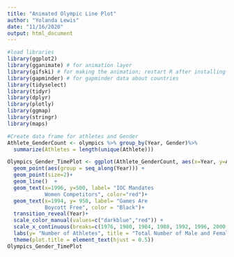 ---
title: "Animated Olympic Line Plot"
author: "Yolanda Lewis"
date: "11/16/2020"
output: html_document
---

```{r setup, include=FALSE}
#load libraries
library(ggplot2)
library(gganimate) # for animation layer
library(gifski) # for making the animation; restart R after installing
library(gapminder) # for gapminder data about countries
library(tidyselect)
library(tidyr)
library(dplyr)
library(plotly)
library(ggmap)
library(stringr)
library(maps)

#Create data frame for athletes and Gender
Athlete_GenderCount <- olympics %>% group_by(Year, Gender)%>%
  summarize(Athletes = length(unique(Athlete)))
```





```{r}
Olympics_Gender_TimePlot <- ggplot(Athlete_GenderCount, aes(x=Year, y=Athletes, color=Gender)) +
  geom_point(aes(group = seq_along(Year))) +
  geom_point(size=2)+
  geom_line()  +
  geom_text(x=1996, y=500, label= "IOC Mandates 
            Women Competitors", color="red")+
  geom_text(x=1994, y= 950, label= "Games Are 
            Boycott Free", color = "Black")+
  transition_reveal(Year)+
  scale_color_manual(values=c("darkblue","red")) +
  scale_x_continuous(breaks=c(1976, 1980, 1984, 1988, 1992, 1996, 2000, 2004, 2008))+
  labs(y= "Number of Athletes", title = "Total Number of Male and Female Olympians Over Time (1976-2008)") +
  theme(plot.title = element_text(hjust = 0.5))
Olympics_Gender_TimePlot
```
